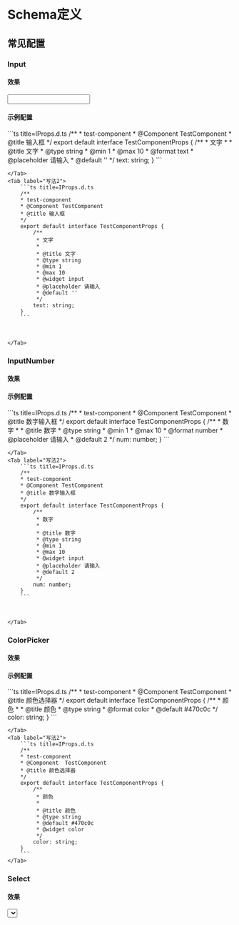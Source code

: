 # Schema定义
## 常见配置

### Input

#### 效果



<Input />

#### 示例配置


<Tabs>
    <Tab label="写法1">
    ```ts title=IProps.d.ts
    /**
    * test-component
    * @Component TestComponent
    * @title 输入框
    */
    export default interface TestComponentProps {
        /**
         * 文字
         *
         * @title 文字
         * @type string
         * @min 1
         * @max 10
         * @format text
         * @placeholder 请输入
         * @default ''
         */
        text: string;
    }
        ```



    </Tab>
    <Tab label="写法2">
        ```ts title=IProps.d.ts
        /**
        * test-component
        * @Component TestComponent
        * @title 输入框
        */
        export default interface TestComponentProps {
            /**
             * 文字
             *
             * @title 文字
             * @type string
             * @min 1
             * @max 10
             * @widget input
             * @placeholder 请输入
             * @default ''
             */
            text: string;
        }
        ```



    </Tab>
</Tabs>


### InputNumber

#### 效果


<InputNumber />

#### 示例配置

<Tabs>
    <Tab label="写法1">
        ```ts title=IProps.d.ts
        /**
        * test-component
        * @Component TestComponent
        * @title 数字输入框
        */
        export default interface TestComponentProps {
            /**
             * 数字
             *
             * @title 数字
             * @type string
             * @min 1
             * @max 10
             * @format number
             * @placeholder 请输入
             * @default 2
             */
            num: number;
        }
        ```



    </Tab>
    <Tab label="写法2">
        ```ts title=IProps.d.ts
        /**
        * test-component
        * @Component TestComponent
        * @title 数字输入框
        */
        export default interface TestComponentProps {
            /**
             * 数字
             *
             * @title 数字
             * @type string
             * @min 1
             * @max 10
             * @widget input
             * @placeholder 请输入
             * @default 2
             */
            num: number;
        }
        ```



    </Tab>
</Tabs>

### ColorPicker

#### 效果


<ColorPicker />

#### 示例配置

<Tabs>
    <Tab label="写法1">
        ```ts title=IProps.d.ts
        /**
        * test-component
        * @Component  TestComponent
        * @title 颜色选择器
        */
        export default interface TestComponentProps {
            /**
             * 颜色
             *
             * @title 颜色
             * @type string
             * @format color
             * @default #470c0c
             */
            color: string;
        }
        ```



    </Tab>
    <Tab label="写法2">
        ```ts title=IProps.d.ts
        /**
        * test-component
        * @Component  TestComponent
        * @title 颜色选择器
        */
        export default interface TestComponentProps {
            /**
             * 颜色
             *
             * @title 颜色
             * @type string
             * @default #470c0c
             * @widget color
             */
            color: string;
        }
        ```
    </Tab>
</Tabs>

### Select

#### 效果


<Select />

#### 示例配置

<Tabs>
    <Tab label="写法1">
        ```ts title=IProps.d.ts
        enum TestSelectValue {
            test1 = '1',
            test2 = '2',
            test3 = '3',
        }
        /**
        * test-component
        * @Component  TestComponent
        * @title 下拉选择单选
        */
        export default interface TestComponentProps {
            /**
             * 下拉选择单选
             *
             * @title 下拉选择单选
             * @type string
             * @default '1'
             */
            selectVal: TestSelectValue;
        }
        ```



    </Tab>
    <Tab label="写法2">
        ```ts title=IProps.d.ts
        enum TestSelectValue {
            test1 = '1',
            test2 = '2',
            test3 = '3',
        }
        /**
        * test-component
        * @Component  TestComponent
        * @title 下拉选择单选
        */
        export default interface TestComponentProps {
            /**
             * 下拉选择单选
             *
             * @title 下拉选择单选
             * @type string
             * @default '1'
             */
            selectVal: TestSelectValue;
        }
        ```
    </Tab>
</Tabs>

### CheckBox

#### 效果


<Boolean />

#### 示例配置

<Tabs>
    <Tab label="写法1">
        ```ts title=IProps.d.ts
        /**
        * test-component
        * @Component TestComponent
        * @title 是否通过
        */
        export default interface TestComponentProps {
            /**
             * 是否通过
             *
             * @title 是否通过
             * @type boolean
             * @default true
             */
            boolValue?: boolean
        }
        ```



    </Tab>
</Tabs>

### 对象数组

#### 效果


<ObjectArray />

#### 示例配置

<Tabs>
    <Tab label="写法1">
        ```ts title=IProps.d.ts
        interface TestArr {
            /**
             * 名称
             *
             * @title 测试对象名称
             * @type string
             * @default 测试
             */
            name: string
        }


        /**
        * test-component
        * @Component TestComponent
        * @title 对象数组组件
        */
        export default interface TestComponentProps {
            /**
             * 测试集合
             *
             * @title 测试集合
             * @type array
             * @default []
             */
            testArr?: TestArr[]
        }
        ```

    </Tab>
</Tabs>



## 配置选项

### 常用注解选项

#### type

* 描述：表单字段的类型
* 类型：```string | number | boolean | array | range | html | block```

#### title

* 描述：表单字段的标签
* 类型：```string```

#### placeholder

* 描述：输入内容提示
* 类型：```string | [string, string]```

#### description

* 描述：副标题描述
* 类型：```string```

#### min

* 描述：string 类型为字符串最小长度；number 类型时为最小值；array 类型时为数组最小长度
* 类型：number

#### max

*  描述：string 类型为字符串最大长度；number 类型时为最大值；array 类型时为数组最大长度
*  类型：number

#### format

*  描述：在已设置的 type 下，如何处理这个 type
*  类型：'image' | 'textarea' | 'color' | 'email' | 'url' | 'dateTime' | 'date' | 'time' | 'upload'

:::tip

会根据 type 和 format 自动选择适合的 widget。但更推荐显式的指定 widget，而不是自动选择。

:::

### 其他注解选项

#### tooltip

* 描述：气泡提示
* 类型：```string```

#### descWidget

* 描述：自定义副标题提示组件
* 类型：```string```

#### required

* 描述：是否必填
* 类型：```boolean```

#### props

*  描述：其他属性，object 属性转换成 string
*  类型：string





